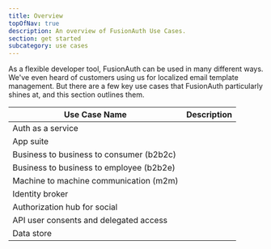 ```yaml
---
title: Overview
topOfNav: true
description: An overview of FusionAuth Use Cases.
section: get started
subcategory: use cases
---
```


As a flexible developer tool, FusionAuth can be used in many different ways. We've even heard of customers using us for localized email template management. But there are a few key use cases that FusionAuth particularly shines at, and this section outlines them.

<DecisionChart />


| Use Case Name | Description | 
|------------|------------|
| Auth as a service | <AuthServiceDescription /> |
| App suite | <AppSuiteDescription /> |
| Business to business to consumer (b2b2c) | <B2B2CDescription /> |
| Business to business to employee (b2b2e) | <B2B2EDescription /> |
| Machine to machine communication (m2m) | <M2MCommunicationDescription /> |
| Identity broker | <IdentityBrokerDescription /> |
| Authorization hub for social | <AuthorizationHubDescription /> |
| API user consents and delegated access | <APIConsentsPlatformDescription /> |
| Data store | <DataStoreDescription /> |


